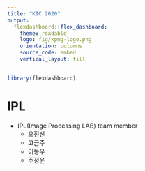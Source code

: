 ```yaml
---
title: "KIC 2020"
output: 
  flexdashboard::flex_dashboard:
    theme: readable
    logo: fig/kpmg-logo.png
    orientation: columns
    source_code: embed
    vertical_layout: fill
---
```


```r
library(flexdashboard)
```

# IPL

- IPL(Image Processing LAB) team member
  - 오진선
  - 고금주
  - 이동우
  - 주정윤




